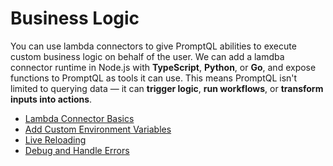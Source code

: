 # Business Logic

You can use lambda connectors to give PromptQL abilities to execute custom business logic on behalf of the user. We can
add a lamdba connector runtime in Node.js with **TypeScript**, **Python**, or **Go**, and expose functions to PromptQL
as tools it can use. This means PromptQL isn't limited to querying data — it can **trigger logic**, **run workflows**,
or **transform inputs into actions**.

- [Lambda Connector Basics](/business-logic/add-a-lambda-connector.mdx)
- [Add Custom Environment Variables](/business-logic/add-env-vars-to-a-lambda.mdx)
- [Live Reloading](/business-logic/dev-mode.mdx)
- [Debug and Handle Errors](/business-logic/errors.mdx)
